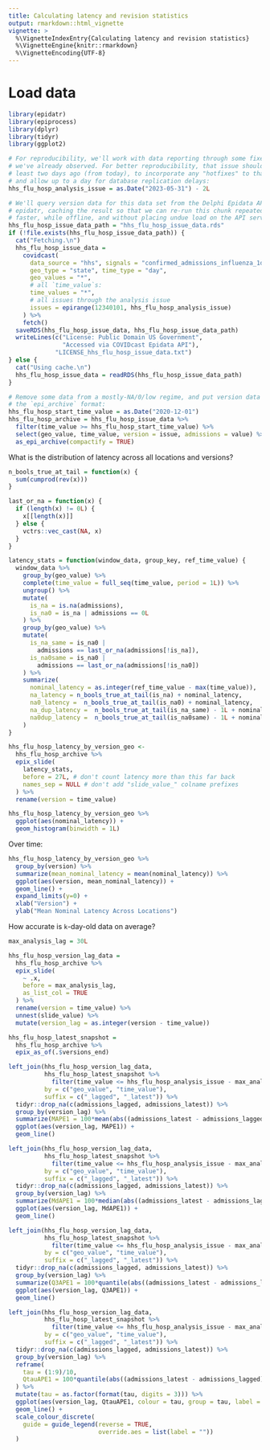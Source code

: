 ```yaml
---
title: Calculating latency and revision statistics
output: rmarkdown::html_vignette
vignette: >
  %\VignetteIndexEntry{Calculating latency and revision statistics}
  %\VignetteEngine{knitr::rmarkdown}
  %\VignetteEncoding{UTF-8}
---
```


# Load data

```r
library(epidatr)
library(epiprocess)
library(dplyr)
library(tidyr)
library(ggplot2)

# For reproducibility, we'll work with data reporting through some fixed issue
# we've already observed. For better reproducibility, that issue should be at
# least two days ago (from today), to incorporate any "hotfixes" to that data
# and allow up to a day for database replication delays:
hhs_flu_hosp_analysis_issue = as.Date("2023-05-31") - 2L

# We'll query version data for this data set from the Delphi Epidata API using
# epidatr, caching the result so that we can re-run this chunk repeatedly a bit
# faster, while offline, and without placing undue load on the API servers.
hhs_flu_hosp_issue_data_path = "hhs_flu_hosp_issue_data.rds"
if (!file.exists(hhs_flu_hosp_issue_data_path)) {
  cat("Fetching.\n")
  hhs_flu_hosp_issue_data =
    covidcast(
      data_source = "hhs", signals = "confirmed_admissions_influenza_1d",
      geo_type = "state", time_type = "day",
      geo_values = "*",
      # all `time_value`s:
      time_values = "*",
      # all issues through the analysis issue
      issues = epirange(12340101, hhs_flu_hosp_analysis_issue)
    ) %>%
    fetch()
  saveRDS(hhs_flu_hosp_issue_data, hhs_flu_hosp_issue_data_path)
  writeLines(c("License: Public Domain US Government",
               "Accessed via COVIDcast Epidata API"),
             "LICENSE_hhs_flu_hosp_issue_data.txt")
} else {
  cat("Using cache.\n")
  hhs_flu_hosp_issue_data = readRDS(hhs_flu_hosp_issue_data_path)
}

# Remove some data from a mostly-NA/0/low regime, and put version data into
# the `epi_archive` format:
hhs_flu_hosp_start_time_value = as.Date("2020-12-01")
hhs_flu_hosp_archive = hhs_flu_hosp_issue_data %>%
  filter(time_value >= hhs_flu_hosp_start_time_value) %>%
  select(geo_value, time_value, version = issue, admissions = value) %>%
  as_epi_archive(compactify = TRUE)
```

What is the distribution of latency across all locations and versions?
```r
n_bools_true_at_tail = function(x) {
  sum(cumprod(rev(x)))
}

last_or_na = function(x) {
  if (length(x) != 0L) {
    x[[length(x)]]
  } else {
    vctrs::vec_cast(NA, x)
  }
}

latency_stats = function(window_data, group_key, ref_time_value) {
  window_data %>%
    group_by(geo_value) %>%
    complete(time_value = full_seq(time_value, period = 1L)) %>%
    ungroup() %>%
    mutate(
      is_na = is.na(admissions),
      is_na0 = is_na | admissions == 0L
    ) %>%
    group_by(geo_value) %>%
    mutate(
      is_na_same = is_na0 |
        admissions == last_or_na(admissions[!is_na]),
      is_na0same = is_na0 |
        admissions == last_or_na(admissions[!is_na0])
    ) %>%
    summarize(
      nominal_latency = as.integer(ref_time_value - max(time_value)),
      na_latency = n_bools_true_at_tail(is_na) + nominal_latency,
      na0_latency =  n_bools_true_at_tail(is_na0) + nominal_latency,
      na_dup_latency =  n_bools_true_at_tail(is_na_same) - 1L + nominal_latency,
      na0dup_latency =  n_bools_true_at_tail(is_na0same) - 1L + nominal_latency
    )
}

hhs_flu_hosp_latency_by_version_geo <-
  hhs_flu_hosp_archive %>%
  epix_slide(
    latency_stats,
    before = 27L, # don't count latency more than this far back
    names_sep = NULL # don't add "slide_value_" colname prefixes
  ) %>%
  rename(version = time_value)

hhs_flu_hosp_latency_by_version_geo %>%
  ggplot(aes(nominal_latency)) +
  geom_histogram(binwidth = 1L)
```

Over time:
```r
hhs_flu_hosp_latency_by_version_geo %>%
  group_by(version) %>%
  summarize(mean_nominal_latency = mean(nominal_latency)) %>%
  ggplot(aes(version, mean_nominal_latency)) +
  geom_line() +
  expand_limits(y=0) +
  xlab("Version") +
  ylab("Mean Nominal Latency Across Locations")
```
How accurate is `k`-day-old data on average?
```r
max_analysis_lag = 30L

hhs_flu_hosp_version_lag_data =
  hhs_flu_hosp_archive %>%
  epix_slide(
    ~ .x,
    before = max_analysis_lag,
    as_list_col = TRUE
  ) %>%
  rename(version = time_value) %>%
  unnest(slide_value) %>%
  mutate(version_lag = as.integer(version - time_value))

hhs_flu_hosp_latest_snapshot =
  hhs_flu_hosp_archive %>%
  epix_as_of(.$versions_end)

left_join(hhs_flu_hosp_version_lag_data,
          hhs_flu_hosp_latest_snapshot %>%
            filter(time_value <= hhs_flu_hosp_analysis_issue - max_analysis_lag * 2L),
          by = c("geo_value", "time_value"),
          suffix = c("_lagged", "_latest")) %>%
  tidyr::drop_na(c(admissions_lagged, admissions_latest)) %>%
  group_by(version_lag) %>%
  summarize(MAPE1 = 100*mean(abs((admissions_latest - admissions_lagged)/(admissions_latest + 1)))) %>%
  ggplot(aes(version_lag, MAPE1)) +
  geom_line()

left_join(hhs_flu_hosp_version_lag_data,
          hhs_flu_hosp_latest_snapshot %>%
            filter(time_value <= hhs_flu_hosp_analysis_issue - max_analysis_lag * 2L),
          by = c("geo_value", "time_value"),
          suffix = c("_lagged", "_latest")) %>%
  tidyr::drop_na(c(admissions_lagged, admissions_latest)) %>%
  group_by(version_lag) %>%
  summarize(MdAPE1 = 100*median(abs((admissions_latest - admissions_lagged)/(admissions_latest + 1)))) %>%
  ggplot(aes(version_lag, MdAPE1)) +
  geom_line()

left_join(hhs_flu_hosp_version_lag_data,
          hhs_flu_hosp_latest_snapshot %>%
            filter(time_value <= hhs_flu_hosp_analysis_issue - max_analysis_lag * 2L),
          by = c("geo_value", "time_value"),
          suffix = c("_lagged", "_latest")) %>%
  tidyr::drop_na(c(admissions_lagged, admissions_latest)) %>%
  group_by(version_lag) %>%
  summarize(Q3APE1 = 100*quantile(abs((admissions_latest - admissions_lagged)/(admissions_latest + 1)), 0.75)) %>%
  ggplot(aes(version_lag, Q3APE1)) +
  geom_line()

left_join(hhs_flu_hosp_version_lag_data,
          hhs_flu_hosp_latest_snapshot %>%
            filter(time_value <= hhs_flu_hosp_analysis_issue - max_analysis_lag * 2L),
          by = c("geo_value", "time_value"),
          suffix = c("_lagged", "_latest")) %>%
  tidyr::drop_na(c(admissions_lagged, admissions_latest)) %>%
  group_by(version_lag) %>%
  reframe(
    tau = (1:9)/10,
    QtauAPE1 = 100*quantile(abs((admissions_latest - admissions_lagged)/(admissions_latest + 1)), tau)
  ) %>%
  mutate(tau = as.factor(format(tau, digits = 3))) %>%
  ggplot(aes(version_lag, QtauAPE1, colour = tau, group = tau, label = tau)) +
  geom_line() +
  scale_colour_discrete(
    guide = guide_legend(reverse = TRUE,
                         override.aes = list(label = ""))
  )
```
